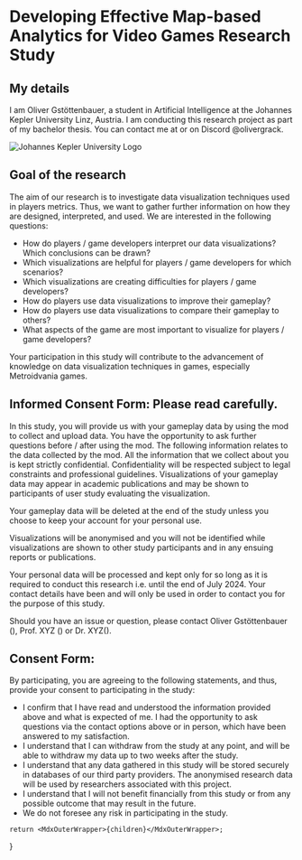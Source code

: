 
<DataCollectionStudyParticipationForm className="mx-auto mb-5 mt-5" formPositionText="bellow" />

<MdxInnerWrapper>

# Developing Effective Map-based Analytics for Video Games Research Study

## My details

I am Oliver Gstöttenbauer, a student in Artificial Intelligence at the Johannes Kepler University Linz, Austria.
I am conducting this research project as part of my bachelor thesis.
You can contact me at <MailLinkUnstyled /> or on Discord @olivergrack.

<Image src={jkuLogo} alt="Johannes Kepler University Logo" className="mx-auto w-[15rem] max-w-full dark:invert" />

## Goal of the research

The aim of our research is to investigate data visualization techniques used in players metrics.
Thus, we want to gather further information on how they are designed, interpreted, and used.
We are interested in the following questions:

-   How do players / game developers interpret our data visualizations? Which conclusions can be drawn?
-   Which visualizations are helpful for players / game developers for which scenarios?
-   Which visualizations are creating difficulties for players / game developers?
-   How do players use data visualizations to improve their gameplay?
-   How do players use data visualizations to compare their gameplay to others?
-   What aspects of the game are most important to visualize for players / game developers?

Your participation in this study will contribute to the advancement of knowledge on data visualization techniques in games, especially Metroidvania games.

## Informed Consent Form: Please read carefully.

In this study, you will provide us with your gameplay data by using the mod to collect and upload data.
You have the opportunity to ask further questions before / after using the mod. The following information relates to the data collected by the mod.
All the information that we collect about you is kept strictly confidential. Confidentiality will be respected subject to legal constraints and professional guidelines.
Visualizations of your gameplay data may appear in academic publications and may be shown to participants of user study evaluating the visualization.

Your gameplay data will be deleted at the end of the study unless you choose to keep your account for your personal use.

Visualizations will be anonymised and you will not be identified while visualizations are shown to other study participants and in any ensuing reports or publications.

Your personal data will be processed and kept only for so long as it is required to conduct this research i.e. until the end of July 2024.
Your contact details have been and will only be used in order to contact you for the purpose of this study.

Should you have an issue or question, please contact Oliver Gstöttenbauer (<MailLinkUnstyled />),
Prof. XYZ (<MailLinkUnstyled mail="xyz@jku.at" />) or Dr. XYZ(<MailLinkUnstyled mail="xyz@jku.at" />).

## Consent Form:

By participating, you are agreeing to the following statements, and thus, provide your consent to participating in the study:

-   I confirm that I have read and understood the information provided above and what is expected of me.
    I had the opportunity to ask questions via the contact options above or in person, which have been answered to my satisfaction.
-   I understand that I can withdraw from the study at any point, and will be able to withdraw my data up to two weeks after the study.
-   I understand that any data gathered in this study will be stored securely in databases of our third party providers. The anonymised research data will be used by researchers associated with this project.
-   I understand that I will not benefit financially from this study or from any possible outcome that may result in the future.
-   We do not foresee any risk in participating in the study.

</MdxInnerWrapper>

<DataCollectionStudyParticipationForm className="mx-auto mb-[20rem] mt-8" formPositionText="above" />

    return <MdxOuterWrapper>{children}</MdxOuterWrapper>;
}
